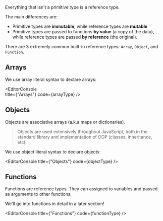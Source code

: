 
Everything that isn't a primitive type is a reference type. 

The main differences are: 

- Primitive types are **immutable**, while reference types are **mutable** 
- Primitive types are passed to functions **by value** (a copy of the data), while reference types are passed **by reference** (the original).

There are 3 extremely common built-in reference types: `Array`, `Object`, and `Function`.

## Arrays

We use array literal syntax to declare arrays:

<EditorConsole   
  title={"Arrays"}
  code={arrayType}
/>

## Objects

Objects are associative arrays (a.k.a maps or dictionaries). 

> Objects are used extensively throughout JavaScript, both in the standard library and implementation of OOP (classes, inheritance, etc).

We use object literal syntax to declare objects:

<EditorConsole
  title={"Objects"}
  code={objectType}
/>

## Functions

Functions are reference types. They can assigned to variables and passed as arguments to other functions.

We'll go into functions in detail in a later section!

<EditorConsole
  title={"Functions"}
  code={functionType}
/>